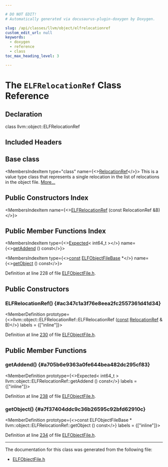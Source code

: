 ```yaml
---

# DO NOT EDIT!
# Automatically generated via docusaurus-plugin-doxygen by Doxygen.

slug: /api/classes/llvm/object/elfrelocationref
custom_edit_url: null
keywords:
  - doxygen
  - reference
  - class
toc_max_heading_level: 3

---
```





# The `ELFRelocationRef` Class Reference

<DoxygenPage pluginConfig={pluginConfig}>



## Declaration

<CodeBlock>class llvm::object::ELFRelocationRef</CodeBlock>

## Included Headers

<IncludesList>
<IncludesListItem
  filePath="llvm/Object/ELFObjectFile.h"
  permalink="/docs/api/files/include/include/llvm/include/llvm/object/elfobjectfile-h"
  isLocal="true" />
</IncludesList>

## Base class

<MembersIndex>

<MembersIndexItem
  type="class"
  name={<><a href="/docs/api/classes/llvm/object/relocationref">RelocationRef</a></>}>
This is a value type class that represents a single relocation in the list of relocations in the object file. <a href="/docs/api/classes/llvm/object/relocationref/#details">More...</a>
</MembersIndexItem>

</MembersIndex>

## Public Constructors Index

<MembersIndex>

<MembersIndexItem
  name={<><a href="#ac347c1a3f76e8eea2fc2557361d41d34">ELFRelocationRef</a> (const RelocationRef &amp;B)</>}>
</MembersIndexItem>

</MembersIndex>

## Public Member Functions Index

<MembersIndex>

<MembersIndexItem
  type={<><a href="/docs/api/classes/llvm/expected">Expected</a>&lt; int64&#95;t &gt;</>}
  name={<><a href="#a705b6e9363a0fe644bea482dc295cf83">getAddend</a> () const</>}>
</MembersIndexItem>

<MembersIndexItem
  type={<><a href="/docs/api/files/lib/lib/target/lib/target/aarch64/aarch64promoteconstant-cpp/#a90f8350fecae261c25be85d38b451bff">const</a> <a href="/docs/api/classes/llvm/object/elfobjectfilebase">ELFObjectFileBase</a> &#42;</>}
  name={<><a href="#a7f37404ddc9c36b26595c92bfd62910c">getObject</a> () const</>}>
</MembersIndexItem>

</MembersIndex>


Definition at line 228 of file <a href="/docs/api/files/include/include/llvm/include/llvm/object/elfobjectfile-h">ELFObjectFile.h</a>.

<SectionDefinition>

## Public Constructors

### ELFRelocationRef() {#ac347c1a3f76e8eea2fc2557361d41d34}

<MemberDefinition
  prototype={<>llvm::object::ELFRelocationRef::ELFRelocationRef (<a href="/docs/api/files/lib/lib/target/lib/target/aarch64/aarch64promoteconstant-cpp/#a90f8350fecae261c25be85d38b451bff">const</a> <a href="/docs/api/classes/llvm/object/relocationref">RelocationRef</a> &amp; B)</>}
  labels = {["inline"]}>

Definition at line <a href="/docs/api/files/include/include/llvm/include/llvm/object/elfobjectfile-h/#l00230">230</a> of file <a href="/docs/api/files/include/include/llvm/include/llvm/object/elfobjectfile-h">ELFObjectFile.h</a>.
</MemberDefinition>

</SectionDefinition>

<SectionDefinition>

## Public Member Functions

### getAddend() {#a705b6e9363a0fe644bea482dc295cf83}

<MemberDefinition
  prototype={<>Expected&lt; int64&#95;t &gt; llvm::object::ELFRelocationRef::getAddend () const</>}
  labels = {["inline"]}>

Definition at line <a href="/docs/api/files/include/include/llvm/include/llvm/object/elfobjectfile-h/#l00238">238</a> of file <a href="/docs/api/files/include/include/llvm/include/llvm/object/elfobjectfile-h">ELFObjectFile.h</a>.
</MemberDefinition>

### getObject() {#a7f37404ddc9c36b26595c92bfd62910c}

<MemberDefinition
  prototype={<>const ELFObjectFileBase &#42; llvm::object::ELFRelocationRef::getObject () const</>}
  labels = {["inline"]}>

Definition at line <a href="/docs/api/files/include/include/llvm/include/llvm/object/elfobjectfile-h/#l00234">234</a> of file <a href="/docs/api/files/include/include/llvm/include/llvm/object/elfobjectfile-h">ELFObjectFile.h</a>.
</MemberDefinition>

</SectionDefinition>

<hr/>

The documentation for this class was generated from the following file:

<ul>
<li><a href="/docs/api/files/include/include/llvm/include/llvm/object/elfobjectfile-h">ELFObjectFile.h</a></li>
</ul>

</DoxygenPage>
